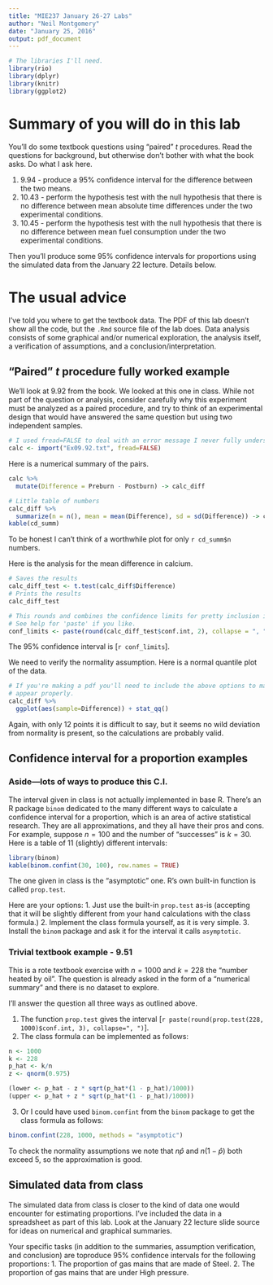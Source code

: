 ```yaml
---
title: "MIE237 January 26-27 Labs"
author: "Neil Montgomery"
date: "January 25, 2016"
output: pdf_document
---
```


```r
# The libraries I'll need.
library(rio)
library(dplyr)
library(knitr)
library(ggplot2)
```

# Summary of you will do in this lab

You'll do some textbook questions using "paired" $t$ procedures. Read the questions for background, but otherwise don't bother with what the book asks. Do what I ask here.

1. 9.94 - produce a 95% confidence interval for the difference between the two means. 
2. 10.43 - perform the hypothesis test with the null hypothesis that there is no difference between mean absolute time differences under the two experimental conditions.
3. 10.45 - perform the hypothesis test with the null hypothesis that there is no difference between mean fuel consumption under the two experimental conditions.

Then you'll produce some 95% confidence intervals for proportions using the simulated data from the January 22 lecture. Details below.

# The usual advice

I've told you where to get the textbook data. The PDF of this lab doesn't show all the code, but the `.Rmd` source file of the lab does. Data analysis consists of some graphical and/or numerical exploration, the analysis itself, a verification of assumptions, and a conclusion/interpretation.

## "Paired" $t$ procedure fully worked example

We'll look at 9.92 from the book. We looked at this one in class. While not part of the question or analysis, consider carefully why this experiment must be analyzed as a paired procedure, and try to think of an experimental design that would have answered the same question but using two independent samples.

```r
# I used fread=FALSE to deal with an error message I never fully understood.
calc <- import("Ex09.92.txt", fread=FALSE)
```

Here is a numerical summary of the pairs.

```r
calc %>% 
  mutate(Difference = Preburn - Postburn) -> calc_diff

# Little table of numbers
calc_diff %>% 
  summarize(n = n(), mean = mean(Difference), sd = sd(Difference)) -> cd_summ
kable(cd_summ)
```

To be honest I can't think of a worthwhile plot for only `r cd_summ$n` numbers.

Here is the analysis for the mean difference in calcium.

```r
# Saves the results
calc_diff_test <- t.test(calc_diff$Difference)
# Prints the results
calc_diff_test

# This rounds and combines the confidence limits for pretty inclusion in text.
# See help for 'paste' if you like.
conf_limits <- paste(round(calc_diff_test$conf.int, 2), collapse = ", ")
```

The 95% confidence interval is [`r conf_limits`].

We need to verify the normality assumption. Here is a normal quantile plot of the data.

```r
# If you're making a pdf you'll need to include the above options to make it
# appear properly.
calc_diff %>% 
  ggplot(aes(sample=Difference)) + stat_qq()
```

Again, with only 12 points it is difficult to say, but it seems no wild deviation from normality is present, so the calculations are probably valid.

## Confidence interval for a proportion examples

### Aside---lots of ways to produce this C.I.

The interval given in class is not actually implemented in base R. There's  an R package `binom` dedicated to the many different ways to calculate a confidence interval for a proportion, which is an area of active statistical research. They are all approximations, and they all have their pros and cons. For example, suppose $n=100$ and the number of "successes" is $k=30$. Here is a table of 11 (slightly) different intervals:

```r
library(binom)
kable(binom.confint(30, 100), row.names = TRUE)
```

The one given in class is the "asymptotic" one. R's own built-in function is called `prop.test`. 

Here are your options:
1. Just use the built-in `prop.test` as-is (accepting that it will be slightly different from your hand calculations with the class formula.)
2. Implement the class formula yourself, as it is very simple.
3. Install the `binom` package and ask it for the interval it calls `asymptotic`. 

### Trivial textbook example - 9.51

This is a rote textbook exercise with $n=1000$ and $k=228$ the "number heated by oil". The question is already asked in the form of a "numerical summary" and there is no dataset to explore.

I'll answer the question all three ways as outlined above.

1. The function `prop.test` gives the interval [`r paste(round(prop.test(228, 1000)$conf.int, 3), collapse=", ")`].
2. The class formula can be implemented as follows:
```r
n <- 1000
k <- 228
p_hat <- k/n
z <- qnorm(0.975)

(lower <- p_hat - z * sqrt(p_hat*(1 - p_hat)/1000))
(upper <- p_hat + z * sqrt(p_hat*(1 - p_hat)/1000))
```
3. Or I could have used `binom.confint` from the `binom` package to get the class formula as follows:
```r
binom.confint(228, 1000, methods = "asymptotic")
```

To check the normality assumptions we note that $n\hat{p}$ and $n(1-\hat{p})$ both exceed 5, so the approximation is good. 

## Simulated data from class

The simulated data from class is closer to the kind of data one would encounter for estimating proportions. I've included the data in a spreadsheet as part of this lab. Look at the January 22 lecture slide source for ideas on numerical and graphical summaries.

Your specific tasks (in addition to the summaries, assumption verification, and conclusion) are toproduce 95% confidence intervals for the following proportions:
1. The proportion of gas mains that are made of Steel.
2. The proportion of gas mains that are under High pressure.





